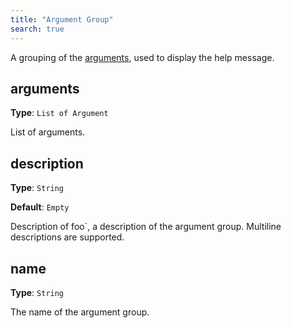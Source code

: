 ```yaml
---
title: "Argument Group"
search: true
---
```


A grouping of the [arguments](/reference/config/functionality/arguments/#), used to display the help message.

## arguments

**Type**: `List of Argument`

List of arguments.

## description

**Type**: `String`

**Default**: `Empty`

Description of foo`, a description of the argument group. Multiline descriptions are supported.

## name

**Type**: `String`

The name of the argument group.
